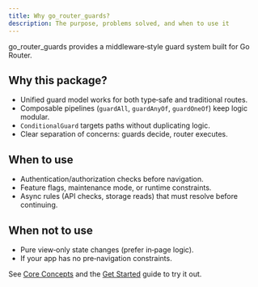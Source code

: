 ```yaml
---
title: Why go_router_guards?
description: The purpose, problems solved, and when to use it
---
```


go_router_guards provides a middleware‑style guard system built for Go Router.

## Why this package?

- Unified guard model works for both type‑safe and traditional routes.
- Composable pipelines (`guardAll`, `guardAnyOf`, `guardOneOf`) keep logic modular.
- `ConditionalGuard` targets paths without duplicating logic.
- Clear separation of concerns: guards decide, router executes.

## When to use

- Authentication/authorization checks before navigation.
- Feature flags, maintenance mode, or runtime constraints.
- Async rules (API checks, storage reads) that must resolve before continuing.

## When not to use

- Pure view‑only state changes (prefer in‑page logic).
- If your app has no pre‑navigation constraints.

See [Core Concepts](/explanation/core-concepts) and the [Get Started](/tutorials/get-started/) guide to try it out.



